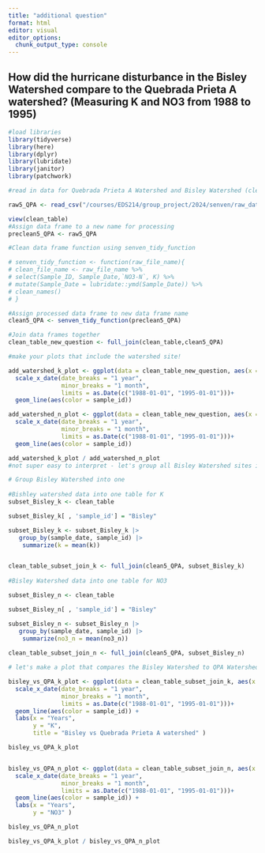 ```yaml
---
title: "additional question"
format: html
editor: visual
editor_options: 
  chunk_output_type: console
---
```


## How did the hurricane disturbance in the Bisley Watershed compare to the Quebrada Prieta A watershed? (Measuring K and NO3 from 1988 to 1995)

```r
#load libraries
library(tidyverse)
library(here)
library(dplyr)
library(lubridate)
library(janitor)
library(patchwork)

```

```r
#read in data for Quebrada Prieta A Watershed and Bisley Watershed (clean_table)

raw5_QPA <- read_csv("/courses/EDS214/group_project/2024/senven/raw_data/knb-lter-luq/QuebradaPrieta-A.csv")

view(clean_table)
#Assign data frame to a new name for processing
preclean5_QPA <- raw5_QPA

```

```r
#Clean data frame function using senven_tidy_function

# senven_tidy_function <- function(raw_file_name){
# clean_file_name <- raw_file_name %>%
# select(Sample_ID, Sample_Date,`NO3-N`, K) %>%
# mutate(Sample_Date = lubridate::ymd(Sample_Date)) %>%
# clean_names()
# }

```

```r

#Assign processed data frame to new data frame name
clean5_QPA <- senven_tidy_function(preclean5_QPA)

```

```r
#Join data frames together
clean_table_new_question <- full_join(clean_table,clean5_QPA)

```

```r
#make your plots that include the watershed site!

add_watershed_k_plot <- ggplot(data = clean_table_new_question, aes(x = sample_date, y = k))+
  scale_x_date(date_breaks = "1 year", 
               minor_breaks = "1 month", 
               limits = as.Date(c("1988-01-01", "1995-01-01")))+
  geom_line(aes(color = sample_id))

add_watershed_n_plot <- ggplot(data = clean_table_new_question, aes(x = sample_date, y = no3_n))+
  scale_x_date(date_breaks = "1 year", 
               minor_breaks = "1 month", 
               limits = as.Date(c("1988-01-01", "1995-01-01")))+
  geom_line(aes(color = sample_id))

add_watershed_k_plot / add_watershed_n_plot
#not super easy to interpret - let's group all Bisley Watershed sites into one

```

```r

# Group Bisley Watershed into one 
 
#Bishley watershed data into one table for K
subset_Bisley_k <- clean_table  

subset_Bisley_k[ , 'sample_id'] = "Bisley"

subset_Bisley_k <- subset_Bisley_k |>
   group_by(sample_date, sample_id) |>
    summarize(k = mean(k)) 


clean_table_subset_join_k <- full_join(clean5_QPA, subset_Bisley_k)
 
#Bisley Watershed data into one table for NO3

subset_Bisley_n <- clean_table  

subset_Bisley_n[ , 'sample_id'] = "Bisley"

subset_Bisley_n <- subset_Bisley_n |>
   group_by(sample_date, sample_id) |>
    summarize(no3_n = mean(no3_n)) 
 
clean_table_subset_join_n <- full_join(clean5_QPA, subset_Bisley_n)

```

```r
# let's make a plot that compares the Bisley Watershed to QPA Watershed

bisley_vs_QPA_k_plot <- ggplot(data = clean_table_subset_join_k, aes(x = sample_date, y = k)) +
  scale_x_date(date_breaks = "1 year", 
               minor_breaks = "1 month", 
               limits = as.Date(c("1988-01-01", "1995-01-01")))+
  geom_line(aes(color = sample_id)) +
  labs(x = "Years", 
       y = "K",
       title = "Bisley vs Quebrada Prieta A watershed" )

bisley_vs_QPA_k_plot


bisley_vs_QPA_n_plot <- ggplot(data = clean_table_subset_join_n, aes(x = sample_date, y = no3_n)) +
  scale_x_date(date_breaks = "1 year", 
               minor_breaks = "1 month", 
               limits = as.Date(c("1988-01-01", "1995-01-01")))+
  geom_line(aes(color = sample_id)) +
  labs(x = "Years", 
       y = "NO3" )

bisley_vs_QPA_n_plot

bisley_vs_QPA_k_plot / bisley_vs_QPA_n_plot

```
